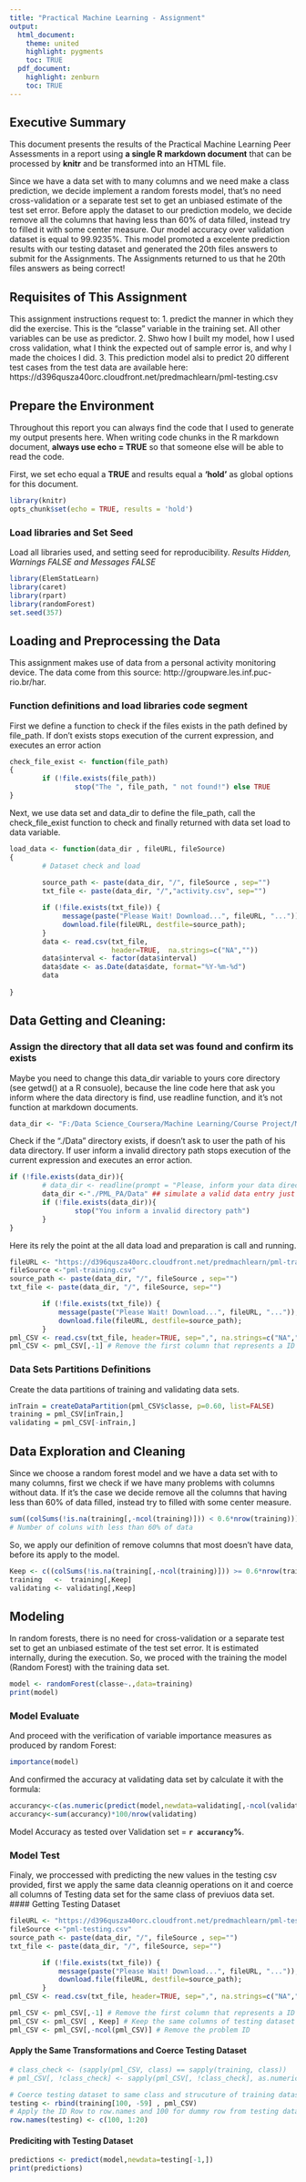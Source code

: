 ```yaml
---
title: "Practical Machine Learning - Assignment"
output:
  html_document:
    theme: united
    highlight: pygments
    toc: TRUE
  pdf_document:
    highlight: zenburn
    toc: TRUE
---
```


## Executive Summary

This document presents the results of the Practical Machine Learning Peer Assessments in a report using **a single R markdown document** that can be processed by **knitr** and be transformed into an HTML file.

Since we have a data set with to many columns and we need make a class prediction, we decide implement a random forests model, that's no need cross-validation or a separate test set to get an unbiased estimate of the test set error. Before apply the dataset to our prediction modelo, we decide remove all the columns that having less than 60% of data filled, instead try to filled it with some center measure. Our model accuracy over validation dataset is equal to 99.9235%. This model promoted a excelente prediction results with our testing dataset and generated the 20th files answers to submit for the Assignments. The Assignments returned to us that he 20th files answers as being correct!

## Requisites of This Assignment

This assignment instructions request to:
1. predict the manner in which they did the exercise. This is the "classe" variable in the training set. All other variables can be use as predictor.
2. Shwo how I built my model, how I used cross validation, what I think the expected out of sample error is, and why I made the choices I did. 
3. This prediction model alsi to predict 20 different test cases from the test data are available here: https://d396qusza40orc.cloudfront.net/predmachlearn/pml-testing.csv

## Prepare the Environment
Throughout this report you can always find the code that I used to generate my output presents here. When writing code chunks in the R markdown document, **always use echo = TRUE** so that someone else will be able to read the code.   

First, we set echo equal a **TRUE** and results equal a **'hold'** as global options for this document.  
```r
library(knitr)
opts_chunk$set(echo = TRUE, results = 'hold')
```

### Load libraries and Set Seed

Load all libraries used, and setting seed for reproducibility. *Results Hidden, Warnings FALSE and Messages FALSE*
```r
library(ElemStatLearn)
library(caret)
library(rpart)
library(randomForest)
set.seed(357)
```

## Loading and Preprocessing the Data
This assignment makes use of data from a personal activity monitoring device. The data come from this source: http://groupware.les.inf.puc-rio.br/har.  
 
### Function definitions and load libraries code segment

First we define a function to check if the files exists in the path defined by file_path. If don't exists stops execution of the current expression, and executes an error action

```r
check_file_exist <- function(file_path) 
{
        if (!file.exists(file_path))
                stop("The ", file_path, " not found!") else TRUE 
}
```
Next, we use data set and data_dir to define the file_path, call the check_file_exist function to check and finally returned with data set load to data variable.
```r
load_data <- function(data_dir , fileURL, fileSource) 
{
        # Dataset check and load 
        
        source_path <- paste(data_dir, "/", fileSource , sep="")
        txt_file <- paste(data_dir, "/","activity.csv", sep="")

        if (!file.exists(txt_file)) {
             message(paste("Please Wait! Download...", fileURL, "..."));
             download.file(fileURL, destfile=source_path);
        } 
        data <- read.csv(txt_file,
                         header=TRUE,  na.strings=c("NA",""))
        data$interval <- factor(data$interval)
        data$date <- as.Date(data$date, format="%Y-%m-%d")
        data        
        
}
```

## Data Getting and Cleaning:

### Assign the directory that all data set was found and confirm its exists
Maybe you need to change this data_dir variable to yours core directory (see getwd() at a R consuole), because the line code here that ask you inform where the data directory is find, use readline function, and it's not function at markdown documents.

```r
data_dir <- "F:/Data Science_Coursera/Machine Learning/Course Project/My Project/Data";

```

Check if the "./Data" directory exists, if doesn't ask to user the path of his data directory. If user inform a invalid directory path stops execution of the current expression and executes an error action.
```r
if (!file.exists(data_dir)){
        # data_dir <- readline(prompt = "Please, inform your data directory path: ")
        data_dir <-"./PML_PA/Data" ## simulate a valid data entry just because we use a Rmd
        if (!file.exists(data_dir)){
                stop("You inform a invalid directory path")
        }
}
```

Here its rely the point at the all data load and preparation is call and running.
```r

fileURL <- "https://d396qusza40orc.cloudfront.net/predmachlearn/pml-training.csv" 
fileSource <-"pml-training.csv"
source_path <- paste(data_dir, "/", fileSource , sep="")
txt_file <- paste(data_dir, "/", fileSource, sep="")

        if (!file.exists(txt_file)) {
            message(paste("Please Wait! Download...", fileURL, "..."));
            download.file(fileURL, destfile=source_path);
        }
pml_CSV <- read.csv(txt_file, header=TRUE, sep=",", na.strings=c("NA",""))
pml_CSV <- pml_CSV[,-1] # Remove the first column that represents a ID Row
```
### Data Sets Partitions Definitions
Create the data partitions of training and validating data sets.
```r
inTrain = createDataPartition(pml_CSV$classe, p=0.60, list=FALSE)
training = pml_CSV[inTrain,]
validating = pml_CSV[-inTrain,]

```
## Data Exploration and Cleaning

Since we choose a random forest model and we have a data set with to many columns,  first we check if we have many problems with columns without data. If it's the case we decide remove all the columns that having less than 60% of data filled, instead try to filled with some center measure.
```r
sum((colSums(!is.na(training[,-ncol(training)])) < 0.6*nrow(training)))
# Number of coluns with less than 60% of data
```
So, we apply our definition of remove columns that most doesn't have data, before its apply to the model.

```r
Keep <- c((colSums(!is.na(training[,-ncol(training)])) >= 0.6*nrow(training)))
training   <-  training[,Keep]
validating <- validating[,Keep]
```
## Modeling
In random forests, there is no need for cross-validation or a separate test set to get an unbiased estimate of the test set error. It is estimated internally, during the execution. So, we proced with the training the model (Random Forest) with the training data set.
```r
model <- randomForest(classe~.,data=training)
print(model)
```
### Model Evaluate
And proceed with the verification of variable importance measures as produced by random Forest:
```r
importance(model)
```

And confirmed the accuracy at validating data set by calculate it with the formula:
```r
accurancy<-c(as.numeric(predict(model,newdata=validating[,-ncol(validating)])==validating$classe))
accurancy<-sum(accurancy)*100/nrow(validating)
```
Model Accuracy as tested over Validation set = **`r accurancy`%**.  

### Model Test
Finaly, we proccessed with predicting the new values in the testing csv provided, first we apply the same data cleannig operations on it and coerce all columns of Testing data set for the same class of previuos data set.  
#### Getting Testing Dataset
```r
fileURL <- "https://d396qusza40orc.cloudfront.net/predmachlearn/pml-testing.csv" 
fileSource <-"pml-testing.csv"
source_path <- paste(data_dir, "/", fileSource , sep="")
txt_file <- paste(data_dir, "/", fileSource, sep="")

        if (!file.exists(txt_file)) {
            message(paste("Please Wait! Download...", fileURL, "..."));
            download.file(fileURL, destfile=source_path);
        }
pml_CSV <- read.csv(txt_file, header=TRUE, sep=",", na.strings=c("NA",""))

pml_CSV <- pml_CSV[,-1] # Remove the first column that represents a ID Row
pml_CSV <- pml_CSV[ , Keep] # Keep the same columns of testing dataset
pml_CSV <- pml_CSV[,-ncol(pml_CSV)] # Remove the problem ID
```
#### Apply the Same Transformations and Coerce Testing Dataset
```r
# class_check <- (sapply(pml_CSV, class) == sapply(training, class))
# pml_CSV[, !class_check] <- sapply(pml_CSV[, !class_check], as.numeric)

# Coerce testing dataset to same class and strucuture of training dataset 
testing <- rbind(training[100, -59] , pml_CSV) 
# Apply the ID Row to row.names and 100 for dummy row from testing dataset 
row.names(testing) <- c(100, 1:20)

```
#### Prediciting with Testing Dataset
```r
predictions <- predict(model,newdata=testing[-1,])
print(predictions)
```

